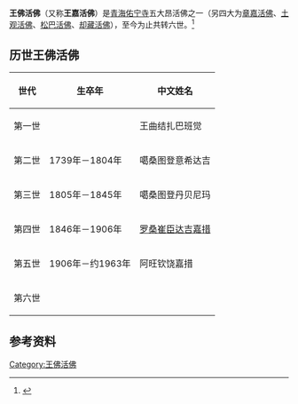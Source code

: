 {{refimprove|time=2017-08-04T02:18:08+00:00}}
'''王佛活佛'''（又称'''王嘉活佛'''）是[[青海|青海]][[佑宁寺|佑宁寺]]五大昂活佛之一（另四大为[[章嘉活佛|章嘉活佛]]、[[土观活佛|土观活佛]]、[[松巴活佛|松巴活佛]]、[[却藏活佛|却藏活佛]]），至今为止共转六世。<ref>{{cite book|title=《佑宁寺志》|chapter=佑宁寺主要活佛系统表|publisher=青海人民出版社}}</ref>

== 历世王佛活佛 ==
{| class="wikitable" 
|- 
! 世代
! 生卒年
! 中文姓名
|-
| 第一世
| 
| 王曲结扎巴班觉
|-
| 第二世
| 1739年－1804年
| 噶桑图登意希达吉
|-
| 第三世
| 1805年－1845年
| 噶桑图登丹贝尼玛
|-
| 第四世
| 1846年－1906年
| [[罗桑崔臣达吉嘉措|罗桑崔臣达吉嘉措]]
|-
| 第五世
| 1906年－约1963年
| 阿旺钦饶嘉措
|-
| 第六世
|
|
|}

== 参考资料 ==
{{reflist}}

{{藏传佛教活佛}}
{{佛教小作品}}

[[Category:王佛活佛|Category:王佛活佛]]